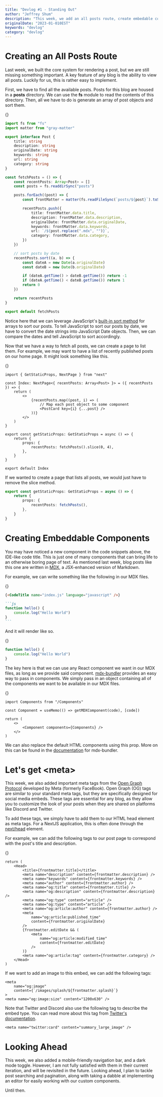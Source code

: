 ```yaml
---
title: "Devlog #1 - Standing Out"
author: "Jeffrey Shum"
description: "This week, we add an all posts route, create embedable components, and take a dive into meta tags."
originalDate: "2023-01-010EST"
keywords: "devlog"
category: "devlog"
---
```


# Creating an All Posts Route

Last week, we built the core system for rendering a post, but we are still missing something important.
A key feature of any blog is the ability to view all posts.
Luckily for us, this is rather easy to implement.

First, we have to find all the available posts.
Posts for this blog are housed in a **posts** directory.
We can use the **fs** module to read the contents of this directory.
Then, all we have to do is generate an array of post objects and sort them.

{<CodeTitle name="fetch_posts.ts" language="typescript" />}

```ts
import fs from "fs"
import matter from "gray-matter"

export interface Post {
	title: string
	description: string
	originalDate: string
	keywords: string
	url: string
	category: string
}

const fetchPosts = () => {
	const recentPosts: Array<Post> = []
	const posts = fs.readdirSync("posts")

	posts.forEach((post) => {
		const frontMatter = matter(fs.readFileSync(`posts/${post}`).toString())

		recentPosts.push({
			title: frontMatter.data.title,
			description: frontMatter.data.description,
			originalDate: frontMatter.data.originalDate,
			keywords: frontMatter.data.keywords,
			url: `/${post.replace(".mdx", "")}`,
			category: frontMatter.data.category,
		})
	})

	// sort posts by date
	recentPosts.sort((a, b) => {
		const dateA = new Date(a.originalDate)
		const dateB = new Date(b.originalDate)

		if (dateA.getTime() > dateB.getTime()) return -1
		if (dateA.getTime() < dateB.getTime()) return 1
		return 0
	})

	return recentPosts
}

export default fetchPosts
```

Notice here that we can leverage JavaScript's [built-in sort method](https://developer.mozilla.org/en-US/docs/Web/JavaScript/Reference/Global_Objects/Array/sort) for arrays to sort our posts.
To tell JavaScript to sort our posts by date, we have to convert the date strings into JavaScript Date objects.
Then, we can compare the dates and tell JavaScript to sort accordingly.

Now that we have a way to fetch all posts, we can create a page to list them.
For example, we may want to have a list of recently published posts on our home page.
It might look something like this.

{<CodeTitle name="index.tsx" language="react" />}

```tsx
import { GetStaticProps, NextPage } from "next"

const Index: NextPage<{ recentPosts: Array<Post> }> = ({ recentPosts }) => {
	return (
		<>
			{recentPosts.map((post, i) => (
				// Map each post object to some component
				<PostCard key={i} {...post} />
			))}
		</>
	)
}

export const getStaticProps: GetStaticProps = async () => {
	return {
		props: {
			recentPosts: fetchPosts().slice(0, 4),
		},
	}
}

export default Index
```

If we wanted to create a page that lists all posts, we would just have to remove the slice method.

```ts
export const getStaticProps: GetStaticProps = async () => {
	return {
		props: {
			recentPosts: fetchPosts(),
		},
	}
}
```

# Creating Embeddable Components

You may have noticed a new component in the code snippets above, the IDE-like code title.
This is just one of many components that can bring life to an otherwise boring page of text.
As mentioned last week, blog posts like this one are written in [MDX](https://mdxjs.com/), a JSX-enhanced version of Markdown.

For example, we can write something like the following in our MDX files.

{<CodeTitle name="post.mdx" language="mdx" />}

````md
{<CodeTitle name="index.js" language="javascript" />}

```js
function hello() {
	console.log("Hello World")
}
```
````

And it will render like so.

{<CodeTitle name="index.js" language="javascript" />}

```js
function hello() {
	console.log("Hello World")
}
```

The key here is that we can use any React component we want in our MDX files, as long as we provide said component.
[mdx-bundler](https://github.com/kentcdodds/mdx-bundler) provides an easy way to pass in components.
We simply pass in an object containing all of the components we want to be available in our MDX files.

{<CodeTitle name="post.tsx" language="react" />}

```tsx
import Components from "/Components"

const Component = useMemo(() => getMDXComponent(code), [code])

return (
	<>
		<Component components={Components} />
	</>
)
```

We can also replace the default HTML components using this prop. More on this can be found in the [documentation](https://github.com/kentcdodds/mdx-bundler#component-substitution) for mdx-bundler.

# Let's get \<meta\>

This week, we also added important meta tags from the [Open Graph Protocol](https://ogp.me/) developed by Meta (formerly FaceBook).
Open Graph (OG) tags are similar to your standard meta tags, but they are specifically designed for social media embeds.
These tags are essential for any blog, as they allow you to customize the look of your posts when they are shared on platforms like Discord and Twitter.

To add these tags, we simply have to add them to our HTML head element as meta tags.
For a NextJS application, this is often done through the [next/head](https://nextjs.org/docs/api-reference/next/head) element.

For example, we can add the following tags to our post page to correspond with the post's title and description.

{<CodeTitle name="[post].tsx" language="react" />}

```tsx
return (
	<Head>
		<title>{frontmatter.title}</title>
		<meta name="description" content={frontmatter.description} />
		<meta name="keywords" content={frontmatter.keywords} />
		<meta name="author" content={frontmatter.author} />
		<meta name="og:title" content={frontmatter.title} />
		<meta name="og:description" content={frontmatter.description} />
		<meta name="og:type" content="article" />
		<meta name="og:type" content="article" />
		<meta name="og:article:author" content={frontmatter.author} />
		<meta
			name="og:article:published_time"
			content={frontmatter.originalDate}
		/>
		{frontmatter.editDate && (
			<meta
				name="og:article:modified_time"
				content={frontmatter.editDate}
			/>
		)}
		<meta name="og:article:tag" content={frontmatter.category} />
	</Head>
)
```

If we want to add an image to this embed, we can add the following tags:

```tsx
<meta
	name="og:image"
	content={`/images/splash/${frontmatter.splash}`}
>
<meta name="og:image:size" content="1200x630" />
```

Note that Twitter and Discord also use the following tag to describe the embed type.
You can read more about this tag from [Twitter's documentation](https://developer.twitter.com/en/docs/twitter-for-websites/cards/overview/abouts-cards).

```tsx
<meta name="twitter:card" content="summary_large_image" />
```

# Looking Ahead

This week, we also added a mobile-friendly navigation bar, and a dark mode toggle.
However, I am not fully satisfied with them in their current iteration, and will be revisited in the future.
Looking ahead, I plan to tackle post searching and pagination, along with taking a dabble at implementing an editor for easily working with our custom components.

Until then.
